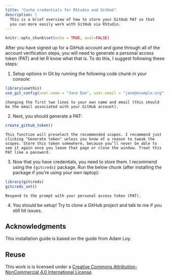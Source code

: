 ```yaml
---
title: "Cache credentials for RStudio and GitHub"
description: |
  This is a brief overview of how to store your GitHub PAT so that
  you can more easily work with GitHub via RStudio. 
---
```


```r
knitr::opts_chunk$set(echo = TRUE, eval=FALSE)
```

After you have signed up for a GitHub account and gone through all of the account verification steps, you will need to generate a personal access token (PAT) and let R know what that is. To do this, I suggest following these steps:

1. Setup options in Git by running the following code chunk in your console:

```r
library(usethis)
use_git_config(user.name = "Jane Doe", user.email = "jane@example.org")
```
    changing the first two lines to your own name and email (this should be the email associated with your GitHub account).

2. Next, you should generate a PAT:

```r
create_github_token()
```

    This function will preselect the recommended scopes. I recommend just clicking "Generate token" unless you know of a reason to tweak the scopes. Store this token somewhere, because you’ll never be able to see it again once you leave that page or close the window. Treat this PAT like a password.

3. Now that you have credentials, you need to store them. I recommend using the `{gitcreds}` package. Run the below chunk (after installing the package if you're using your own laptop):

```r
library(gitcreds)
gitcreds_set()
```

    Respond to the prompt with your personal access token (PAT).

4. You should be setup! Try to clone a GitHub project and talk to me if you still hit issues.


## Acknowledgments {.appendix}
This installation guide is based on the guide from Adam Loy.

## Reuse {.appendix}

This work is is licensed under a [Creative Commons Attribution-NonCommercial 4.0 International License](http://creativecommons.org/licenses/by-nc/4.0/).